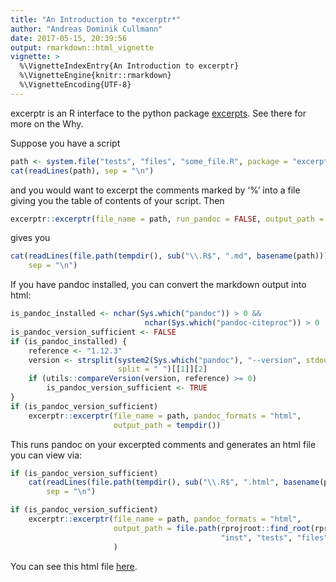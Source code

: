 ```yaml
---
title: "An Introduction to *excerptr*"
author: "Andreas Dominik Cullmann"
date: 2017-05-15, 20:39:56
output: rmarkdown::html_vignette
vignette: >
  %\VignetteIndexEntry{An Introduction to excerptr}
  %\VignetteEngine{knitr::rmarkdown}
  %\VignetteEncoding{UTF-8}
---
```

excerptr is an R interface to the python package [excerpts](https://pypi.python.org/pypi/excerpts).
See there for more on the Why.

Suppose you have a script

```r
path <- system.file("tests", "files", "some_file.R", package = "excerptr")
cat(readLines(path), sep = "\n")
```
and you would want to excerpt the comments marked by '%' into a file giving you the table of contents of your script.
Then 
```r
excerptr::excerptr(file_name = path, run_pandoc = FALSE, output_path = tempdir())
```
gives you

```r
cat(readLines(file.path(tempdir(), sub("\\.R$", ".md", basename(path)))), 
    sep = "\n")
```

If you have pandoc installed, you can convert the markdown output into html:

```r
is_pandoc_installed <- nchar(Sys.which("pandoc")) > 0 &&
                              nchar(Sys.which("pandoc-citeproc")) > 0
is_pandoc_version_sufficient <- FALSE
if (is_pandoc_installed) {
    reference <- "1.12.3"
    version <- strsplit(system2(Sys.which("pandoc"), "--version", stdout = TRUE), 
                        split = " ")[[1]][2]
    if (utils::compareVersion(version, reference) >= 0)
        is_pandoc_version_sufficient <- TRUE
}
if (is_pandoc_version_sufficient) 
    excerptr::excerptr(file_name = path, pandoc_formats = "html", 
                       output_path = tempdir())
```
This runs pandoc on your excerpted comments and generates an html file you can view via:
```r
if (is_pandoc_version_sufficient) 
    cat(readLines(file.path(tempdir(), sub("\\.R$", ".html", basename(path)))), 
        sep = "\n")
```
```r
if (is_pandoc_version_sufficient) 
    excerptr::excerptr(file_name = path, pandoc_formats = "html", 
                       output_path = file.path(rprojroot::find_root(rprojroot::is_r_package), 
                                               "inst", "tests", "files")
                       )
```
You can see this html file [here](http://htmlpreview.github.io/?https://github.com/fvafrCU/excerptr/blob/master/inst/tests/files/some_file.html).

